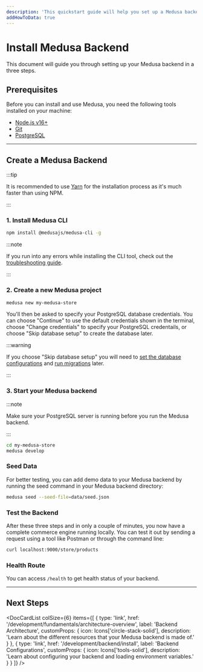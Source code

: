 ```yaml
---
description: 'This quickstart guide will help you set up a Medusa backend in three steps.'
addHowToData: true
---
```



# Install Medusa Backend

This document will guide you through setting up your Medusa backend in a three steps.

## Prerequisites

Before you can install and use Medusa, you need the following tools installed on your machine:

- [Node.js v16+](./development/backend/prepare-environment.mdx#nodejs)
- [Git](./development/backend/prepare-environment.mdx#git)
- [PostgreSQL](./development/backend/prepare-environment.mdx#postgresql)

---

## Create a Medusa Backend

:::tip

It is recommended to use [Yarn](https://yarnpkg.com/getting-started/install) for the installation process as it's much faster than using NPM.

:::

### 1. Install Medusa CLI

   ```bash npm2yarn
   npm install @medusajs/medusa-cli -g
   ```

:::note

If you run into any errors while installing the CLI tool, check out the [troubleshooting guide](../../troubleshooting/cli-installation-errors.mdx).

:::

### 2. Create a new Medusa project

   ```bash noReport
   medusa new my-medusa-store
   ```
   
   You'll then be asked to specify your PostgreSQL database credentials. You can choose "Continue" to use the default credentials shown in the terminal, choose "Change credentials" to specify your PostgreSQL credentails, or choose "Skip database setup" to create the database later.
   
   :::warning
   
   If you choose "Skip database setup" you will need to [set the database configurations](./configurations.md#database-configuration) and [run migrations](../entities/migrations/overview.mdx#migrate-command) later.
   
   :::

### 3. Start your Medusa backend

  :::note

  Make sure your PostgreSQL server is running before you run the Medusa backend.
  
  :::

   ```bash noReport
   cd my-medusa-store
   medusa develop
   ```

<Feedback 
   event="survey_server_quickstart"
   question="Did you set up the backend successfully?"
   positiveQuestion="Is there anything that should improved?"
   negativeQuestion="Please describe the issue you faced."
/>

### Seed Data 

For better testing, you can add demo data to your Medusa backend by running the seed command in your Medusa backend directory:

```bash
medusa seed --seed-file=data/seed.json
```

### Test the Backend

After these three steps and in only a couple of minutes, you now have a complete commerce engine running locally. You can test it out by sending a request using a tool like Postman or through the command line:

```bash noReport
curl localhost:9000/store/products
```

### Health Route

You can access `/health` to get health status of your backend.

---

## Next Steps

<DocCardList colSize={6} items={[
  {
    type: 'link',
    href: '/development/fundamentals/architecture-overview',
    label: 'Backend Architecture',
    customProps: {
      icon: Icons['circle-stack-solid'],
      description: 'Learn about the different resources that your Medusa backend is made of.'
    }
  },
  {
    type: 'link',
    href: '/development/backend/install',
    label: 'Backend Configurations',
    customProps: {
      icon: Icons['tools-solid'],
      description: 'Learn about configuring your backend and loading environment variables.'
    }
  }
]} />
